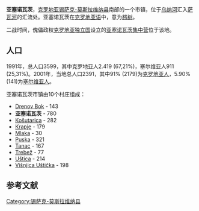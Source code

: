 {{Unreferenced|time=2013-07-12T09:01:50+00:00}}
{{Infobox settlement
|official_name = 亚塞诺瓦茨
|image_skyline = 
|image_caption = 
|image_shield = 
|pushpin_map = Croatia
|map_caption = 所在位置
|coordinates_region  = HR
|subdivision_type  = 国家
|subdivision_name  = 克罗地亚
|subdivision_type1 = [[克罗地亚行政区划|县]]
|subdivision_name1 = [[锡萨克-莫斯拉维纳县|锡萨克-莫斯拉维纳县]]
|area_total_km2    = 
|population_as_of  = 2001
|population_note   = 
|population_total  = 2391
|latd              = 45
|latm              = 16
|latNS             = N 
|longd             = 16
|longm             = 55 
|longEW            = E 
|leader_title = Mayor
|leader_name = Marija Mačković ([[Croatian_Democratic_Union|HDZ]])
|timezone    = [[Central_European_Time|CET]]
|utc_offset  = +1
|timezone_DST =[[Central_European_Summer_Time|CEST]]
|utc_offset_DST =+2
|notes = 
}}'''亚塞诺瓦茨'''，[[克罗地亚|克罗地亚]][[锡萨克-莫斯拉维纳县|锡萨克-莫斯拉维纳县]]南部的一个市镇，位于[[乌纳河|乌纳河]]汇入[[萨瓦河|萨瓦河]]的汇流处。亚塞诺瓦茨在[[克罗地亚语|克罗地亚语]]中，意为[[梣树|梣树]]。

二战时间，傀儡政权[[克罗地亚独立国|克罗地亚独立国]]设立的[[亚塞诺瓦茨集中营|亚塞诺瓦茨集中营]]位于该地。

==人口==
1991年，总人口3599，其中克罗地亚人2.419 (67,21%)，塞尔维亚人911 (25,31%)。2001年，当地总人口2391，其中91% (2179)为[[克罗地亚人|克罗地亚人]]，5.90% (141)为[[塞尔维亚人|塞尔维亚人]]。

亚塞诺瓦茨市镇由10个村庄组成：
* [[Drenov_Bok|Drenov Bok]] - 143
* '''亚塞诺瓦茨''' - 780
* [[Košutarica|Košutarica]] - 282
* [[Krapje|Krapje]] - 179
* [[Mlaka|Mlaka]] - 30
* [[Puska|Puska]] - 321
* [[Tanac|Tanac]] - 167
* [[Trebež|Trebež]] - 77
* [[Uštica|Uštica]] - 214
* [[Višnjica_Uštička|Višnjica Uštička]] - 198


==参考文献==
{{reflist}}

[[Category:锡萨克-莫斯拉维纳县|Category:锡萨克-莫斯拉维纳县]]
